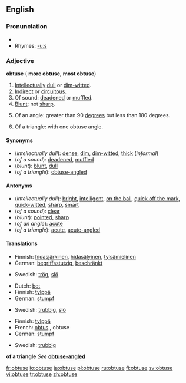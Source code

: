 ==English==

===Pronunciation===
*{{audio|en-us-obtuse.ogg|Audio (US)}}
*Rhymes: [[Rhymes:English:-uːs|-uːs]]

===Adjective===
'''obtuse''' ({{compar}} '''more obtuse''', {{superl}} '''most obtuse''')

# [[intellectual|Intellectual]]ly [[dull]] or [[dim-witted]].
# [[indirect|Indirect]] or [[circuitous]].
# Of sound: [[deaden]]ed or [[muffle]]d.
# [[blunt|Blunt]]; not [[sharp]].
# {{geometry}} Of an angle: greater than 90 [[degree]]s but less than 180 degrees.
# {{geometry}} Of a triangle: with one obtuse angle.

====Synonyms====
*(''intellectually dull''): [[dense]], [[dim]], [[dim-witted]], [[thick]] (''informal'')
*(''of a sound''): [[deaden]]ed, [[muffle]]d
*(''blunt''): [[blunt]], [[dull]]
*(''of a triangle''): [[obtuse-angled]]

====Antonyms====
*(''intellectually dull''): [[bright]], [[intelligent]], [[on the ball]], [[quick off the mark]], [[quick-witted]], [[sharp]], [[smart]]
*(''of a sound''): [[clear]]
*(''blunt''): [[pointed]], [[sharp]]
*(''of an angle''): [[acute]]
*(''of a triangle''): [[acute]], [[acute-angled]]

====Translations====
{{trans-top|intellectually dull}}
*Finnish: [[hidasjärkinen]], [[hidasälyinen]], [[tylsämielinen]]
*German: [[begriffsstutzig]], [[beschränkt]]
{{trans-mid}}
*Swedish: [[trög]], [[slö]]
{{trans-bottom}}

{{trans-top|of a sound}}
{{trans-mid}}
{{trans-bottom}}

{{trans-top|blunt}}
*Dutch: [[bot]]
*Finnish: [[tylppä]]
*German: [[stumpf]]
{{trans-mid}}
*Swedish: [[trubbig]], [[slö]]
{{trans-bottom}}

{{trans-top|of an angle}}
*Finnish: [[tylppä]]
*French: [[obtus]] {{m}}, obtuse {{f}}
*German: [[stumpf]]
{{trans-mid}}
*Swedish: [[trubbig]]
{{trans-bottom}}

'''of a triangle'''
''See'' '''[[obtuse-angled]]'''

[[fr:obtuse]]
[[io:obtuse]]
[[ja:obtuse]]
[[pl:obtuse]]
[[ru:obtuse]]
[[fi:obtuse]]
[[sv:obtuse]]
[[vi:obtuse]]
[[tr:obtuse]]
[[zh:obtuse]]